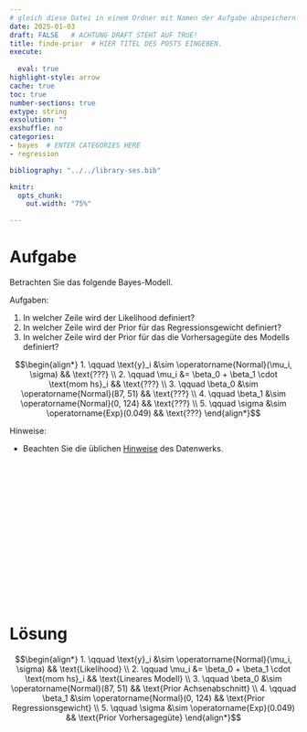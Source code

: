 ```yaml
---
# gleich diese Datei in einem Ordner mit Namen der Aufgabe abspeichern!
date: 2025-01-03
draft: FALSE   # ACHTUNG DRAFT STEHT AUF TRUE!
title: finde-prior  # HIER TITEL DES POSTS EINGEBEN.
execute: 
  
  eval: true 
highlight-style: arrow 
cache: true
toc: true
number-sections: true
extype: string
exsolution: ""
exshuffle: no
categories:
- bayes  # ENTER CATEGORIES HERE
- regression

bibliography: "../../library-ses.bib"

knitr:
  opts_chunk:
    out.width: "75%"

---
```






# Aufgabe 


Betrachten Sie das folgende Bayes-Modell. 

Aufgaben:

1. In welcher Zeile wird der Likelihood definiert?
2. In welcher Zeile wird der Prior für das Regressionsgewicht definiert?
3. In welcher Zeile wird der Prior für das die Vorhersagegüte des Modells definiert?






$$\begin{align*}
1. \qquad \text{y}_i &\sim \operatorname{Normal}(\mu_i, \sigma) && \text{???} \\
2.  \qquad \mu_i &= \beta_0 + \beta_1 \cdot \text{mom hs}_i && \text{???} \\
3.  \qquad \beta_0 &\sim \operatorname{Normal}(87, 51) && \text{???} \\
4. \qquad  \beta_1 &\sim \operatorname{Normal}(0, 124) && \text{???} \\
5.  \qquad \sigma &\sim \operatorname{Exp}(0.049) && \text{???}
\end{align*}$$

Hinweise:


- Beachten Sie die üblichen [Hinweise](https://datenwerk.netlify.app/hinweise) des Datenwerks.


</br>
</br>
</br>

</br>
</br>
</br>

</br>
</br>
</br>

</br>
</br>
</br>











# Lösung 





$$\begin{align*}
1. \qquad \text{y}_i &\sim \operatorname{Normal}(\mu_i, \sigma) && \text{Likelihood} \\
2.  \qquad \mu_i &= \beta_0 + \beta_1 \cdot \text{mom hs}_i && \text{Lineares Modell} \\
3.  \qquad \beta_0 &\sim \operatorname{Normal}(87, 51) && \text{Prior Achsenabschnitt} \\
4. \qquad  \beta_1 &\sim \operatorname{Normal}(0, 124) && \text{Prior Regressionsgewicht} \\
5.  \qquad \sigma &\sim \operatorname{Exp}(0.049) && \text{Prior Vorhersagegüte}
\end{align*}$$
